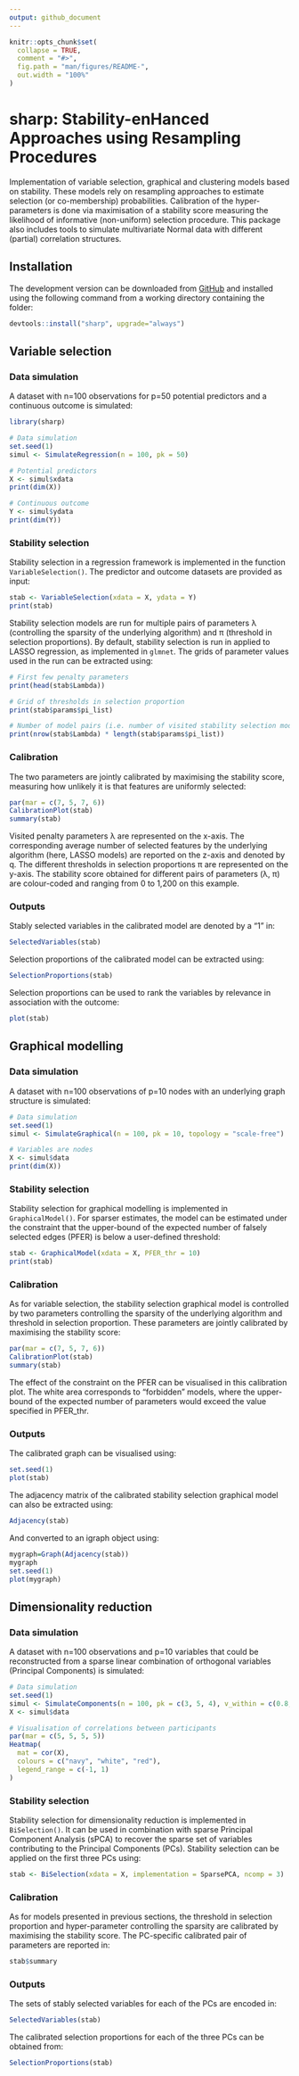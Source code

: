 ```yaml
---
output: github_document
---
```


<!-- README.md is generated from README.Rmd. Please edit that file -->

```r
knitr::opts_chunk$set(
  collapse = TRUE,
  comment = "#>",
  fig.path = "man/figures/README-",
  out.width = "100%"
)
```

# sharp: Stability-enHanced Approaches using Resampling Procedures

<!-- badges: start -->
<!-- badges: end -->

Implementation of variable selection, graphical and clustering models based on stability. These models rely on resampling approaches to estimate selection (or co-membership) probabilities. Calibration of the hyper-parameters is done via maximisation of a stability score measuring the likelihood of informative (non-uniform) selection procedure. This package also includes tools to simulate multivariate Normal data with different (partial) correlation structures.

## Installation

<!-- You can install the released version of sharp from [CRAN](https://CRAN.R-project.org) with: -->

<!-- ``` r -->
<!-- install.packages("sharp") # devtools::install_github("barbarabodinier/sharp") -->
<!-- ``` -->

The development version can be downloaded from [GitHub](https://github.com/) and installed using the following command from a working directory containing the folder:

``` r
devtools::install("sharp", upgrade="always")
```

## Variable selection

### Data simulation

A dataset with n=100 observations for p=50 potential predictors and a continuous outcome is simulated:

```r
library(sharp)

# Data simulation
set.seed(1)
simul <- SimulateRegression(n = 100, pk = 50)

# Potential predictors
X <- simul$xdata
print(dim(X))

# Continuous outcome
Y <- simul$ydata
print(dim(Y))
```


### Stability selection

Stability selection in a regression framework is implemented in the function `VariableSelection()`. The predictor and outcome datasets are provided as input:

```r
stab <- VariableSelection(xdata = X, ydata = Y)
print(stab)
```

Stability selection models are run for multiple pairs of parameters λ (controlling the sparsity of the underlying algorithm) and π (threshold in selection proportions). By default, stability selection is run in applied to LASSO regression, as implemented in `glmnet`. The grids of parameter values used in the run can be extracted using: 

```r
# First few penalty parameters
print(head(stab$Lambda))

# Grid of thresholds in selection proportion
print(stab$params$pi_list)

# Number of model pairs (i.e. number of visited stability selection models)
print(nrow(stab$Lambda) * length(stab$params$pi_list))
```


### Calibration 

The two parameters are jointly calibrated by maximising the stability score, measuring how unlikely it is that features are uniformly selected:

```r
par(mar = c(7, 5, 7, 6))
CalibrationPlot(stab)
summary(stab)
```

Visited penalty parameters λ are represented on the x-axis. The corresponding average number of selected features by the underlying algorithm (here, LASSO models) are reported on the z-axis and denoted by q. The different thresholds in selection proportions π are represented on the y-axis. The stability score obtained for different pairs of parameters (λ, π) are colour-coded and ranging from 0 to 1,200 on this example. 


### Outputs

Stably selected variables in the calibrated model are denoted by a "1" in:

```r
SelectedVariables(stab)
```

Selection proportions of the calibrated model can be extracted using:

```r
SelectionProportions(stab)
```

Selection proportions can be used to rank the variables by relevance in association with the outcome:

```r
plot(stab)
```


## Graphical modelling

### Data simulation

A dataset with n=100 observations of p=10 nodes with an underlying graph structure is simulated:

```r
# Data simulation
set.seed(1)
simul <- SimulateGraphical(n = 100, pk = 10, topology = "scale-free")

# Variables are nodes
X <- simul$data
print(dim(X))
```

### Stability selection

Stability selection for graphical modelling is implemented in `GraphicalModel()`. For sparser estimates, the model can be estimated under the constraint that the upper-bound of the expected number of falsely selected edges (PFER) is below a user-defined threshold:

```r
stab <- GraphicalModel(xdata = X, PFER_thr = 10)
print(stab)
```


### Calibration 

As for variable selection, the stability selection graphical model is controlled by two parameters controlling the sparsity of the underlying algorithm and threshold in selection proportion. These parameters are jointly calibrated by maximising the stability score:

```r
par(mar = c(7, 5, 7, 6))
CalibrationPlot(stab)
summary(stab)
```

The effect of the constraint on the PFER can be visualised in this calibration plot. The white area corresponds to "forbidden" models, where the upper-bound of the expected number of parameters would exceed the value specified in PFER\_thr.


### Outputs

The calibrated graph can be visualised using:

```r
set.seed(1)
plot(stab)
```

The adjacency matrix of the calibrated stability selection graphical model can also be extracted using:

```r
Adjacency(stab)
```

And converted to an igraph object using:

```r
mygraph=Graph(Adjacency(stab))
mygraph
set.seed(1)
plot(mygraph)
```


## Dimensionality reduction

### Data simulation

A dataset with n=100 observations and p=10 variables that could be reconstructed from a sparse linear combination of orthogonal variables (Principal Components) is simulated:

```r
# Data simulation
set.seed(1)
simul <- SimulateComponents(n = 100, pk = c(3, 5, 4), v_within = c(0.8, 1), v_sign = -1)
X <- simul$data

# Visualisation of correlations between participants
par(mar = c(5, 5, 5, 5))
Heatmap(
  mat = cor(X),
  colours = c("navy", "white", "red"),
  legend_range = c(-1, 1)
)
```


### Stability selection

Stability selection for dimensionality reduction is implemented in `BiSelection()`. It can be used in combination with sparse Principal Component Analysis (sPCA) to recover the sparse set of variables contributing to the Principal Components (PCs). Stability selection can be applied on the first three PCs using: 

```r
stab <- BiSelection(xdata = X, implementation = SparsePCA, ncomp = 3)
```


### Calibration 

As for models presented in previous sections, the threshold in selection proportion and hyper-parameter controlling the sparsity are calibrated by maximising the stability score. The PC-specific calibrated pair of parameters are reported in:

```r
stab$summary
```


### Outputs

The sets of stably selected variables for each of the PCs are encoded in:

```r
SelectedVariables(stab)
```

The calibrated selection proportions for each of the three PCs can be obtained from:

```r
SelectionProportions(stab)
```


